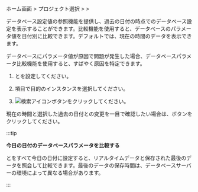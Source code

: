ホーム画面 > プロジェクト選択 > <Cmdname sid="side_analysis" className="uitext" /> > <Cmdname sid="side_dbParameter" className="uitext" />

データベース設定値の参照機能を提供し、過去の日付の時点でのデータベース設定を表示することができます。比較機能を使用すると、データベースのパラメータ値を日付別に比較できます。デフォルトでは、現在の時間のデータを表示できます。 

データベースにパラメータ値が原因で問題が発生した場合、データベースパラメータ比較機能を使用すると、すばやく原因を特定できます。

<ProdImg img='db-databaseparameter.png' desc='データベースパラメータ'/>

1. <Cmdname sid="reference_date" className="uitext" />と<Cmdname sid="comparison_date" className="uitext" />を設定してください。

2. <Cmdname sid="instance" className="uitext" />項目で目的のインスタンスを選択してください。

3. ![検索アイコン](/img/ico-btn-search.png)ボタンをクリックしてください。 

現在の時間と選択した過去の日付との変更を一目で確認したい場合は、<Cmdname sid="view_changes" className="uitext" />ボタンをクリックしてください。

<ProdImg img='db-databaseparameter-changed.png' desc='データベースパラメータ'/>

<Xclude product="redis,mongodb,oracle-pro,oracle">

:::tip

**今日の日付のデータベースパラメータを比較する**

<Xclude product="cubrid"><ProdImg img="db-databaseparameter-compare-today.png" desc="パラメータ" /></Xclude>

<Cmdname sid="reference_date" className="uitext" />と<Cmdname sid="comparison_date" className="uitext" />をすべて今日の日付に設定すると、リアルタイムデータと保存された最後のデータを照会して比較できます。最後のデータの保存時間は、データベースサーバーの環境によって異なる場合があります。

:::

</Xclude>
